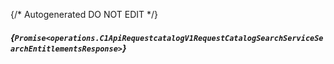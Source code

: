 {/* Autogenerated DO NOT EDIT  */}

##### *{`Promise<operations.C1ApiRequestcatalogV1RequestCatalogSearchServiceSearchEntitlementsResponse>`}*
<Collapsible defaultOpen>
    <C1ApiRequestcatalogV1RequestCatalogSearchServiceSearchEntitlementsResponse/>
</Collapsible>



